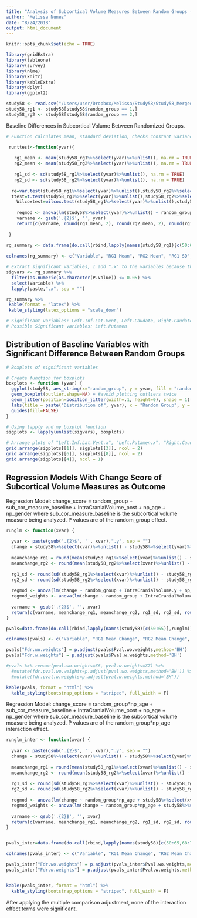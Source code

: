 ```yaml
---
title: "Analysis of Subcortical Volume Measures Between Random Groups - Comparing Regression Models With and Without Propensity Weights"
author: "Melissa Nunez"
date: "8/24/2018"
output: html_document
---
```


```r
knitr::opts_chunk$set(echo = TRUE)
```


```r
library(gridExtra)
library(tableone)
library(survey)
library(nlme)
library(knitr)
library(kableExtra)
library(dplyr)
library(ggplot2)

study58 <- read.csv("/Users/user/Dropbox/Melissa/Study58/Study58_Merged_NeuroPreAndPost.csv")
study58_rg1 <- study58[study58$random_group == 1,]
study58_rg2 <- study58[study58$random_group == 2,]

```

Baseline Differences in Subcortical Volume Between Randomized Groups. 

```r
# Function calculates mean, standard deviation, checks constant variance, and then runs ttest and wilcoxon test ( 2 variables) .

 runttest<-function(yvar){
   
   rg1_mean <- mean(study58_rg1%>%select(yvar)%>%unlist(), na.rm = TRUE)
   rg2_mean <- mean(study58_rg2%>%select(yvar)%>%unlist(), na.rm = TRUE)
   
   rg1_sd <- sd(study58_rg1%>%select(yvar)%>%unlist(), na.rm = TRUE)
   rg2_sd <- sd(study58_rg2%>%select(yvar)%>%unlist(), na.rm = TRUE)
  
  re=var.test(study58_rg1%>%select(yvar)%>%unlist(),study58_rg2%>%select(yvar)%>%unlist(), alternative = "two.sided")$p.value
  ttest=t.test(study58_rg1%>%select(yvar)%>%unlist(),study58_rg2%>%select(yvar)%>%unlist(), var.equal=(re >.05), paired=FALSE)$p.value
    Wilcoxtest=wilcox.test(study58_rg1%>%select(yvar)%>%unlist(),study58_rg2%>%select(yvar)%>%unlist(), alternative = "two.sided")$p.value
    
    regmod <- anova(lm(study58%>%select(yvar)%>%unlist() ~ random_group + np_gender + IntraCranialVolume.x + np_age, data = study58))[1,5]
    varname <- gsub('.{2}$', '', yvar)
    return(c(varname, round(rg1_mean, 2), round(rg2_mean, 2), round(rg1_sd, 2), round(rg2_sd, 2), round(Wilcoxtest, 4), round(ttest, 4), round(regmod,4) ))
  
 }
 
rg_summary <- data.frame(do.call(rbind,lapply(names(study58_rg1)[c(50:65,68:79,82:83,90:94)],runttest)))

colnames(rg_summary) <- c("Variable", "RG1 Mean", "RG2 Mean", "RG1 SD", "RG2 SD", "Wilcoxon Test", "T.Test", "P.Value")

# Extract significant variables, I add ".x" to the variables because this denotes baseline
sigvars <- rg_summary %>%
  filter(as.numeric(as.character(P.Value)) <= 0.05) %>%
  select(Variable) %>%
  lapply(paste,".x", sep = "")

rg_summary %>%
 kable(format = "latex") %>%
 kable_styling(latex_options = "scale_down")

# Significant variables: Left.Inf.Lat.Vent, Left.Caudate, Right.Caudate, Right.Accumbens.area.
# Possible Significant variables: Left.Putamen
```

## Distribution of Baseline Variables with Significant Difference Between Random Groups
```r
# Boxplots of significant variables

# Create function for boxplots
boxplots <- function (yvar) {
  ggplot(study58, aes_string(x="random_group", y = yvar, fill = "random_group")) + 
  geom_boxplot(outlier.shape=NA) + #avoid plotting outliers twice
  geom_jitter(position=position_jitter(width=.1, height=0), shape = 1) + 
  labs(title = paste("Distribution of", yvar), x = "Random Group", y = yvar) + 
  guides(fill=FALSE)
}

# Using lapply and my boxplot function
sigplots <- lapply(unlist(sigvars), boxplots)

# Arrange plots of "Left.Inf.Lat.Vent.x", "Left.Putamen.x", "Right.Caudate.x", "Right.Accumbens.area.x" , and "Left.Caudate.x" .
grid.arrange(sigplots[[1]], sigplots[[3]], ncol = 2)
grid.arrange(sigplots[[6]], sigplots[[8]], ncol = 2)
grid.arrange(sigplots[[4]], ncol = 1)
```


## Regression Models With Change Score of Subcortical Volume Measures as Outcome
Regression Model: change_score = random_group + sub_cor_measure_baseline + IntraCranialVolume_post + np_age + np_gender where sub_cor_measure_baseline is the subcortical volume measure being analyzed. P values are of the random_group effect. 

```r
runglm <- function(xvar) {
  
  yvar <- paste(gsub('.{2}$', '', xvar),".y", sep = "")
  change = study58%>%select(xvar)%>%unlist() - study58%>%select(yvar)%>%unlist()
  
  meanchange_rg1 = round(mean(study58_rg1%>%select(xvar)%>%unlist() - study58_rg1%>%select(yvar)%>%unlist(), na.rm = TRUE), 2)
  meanchange_rg2 <- round(mean(study58_rg2%>%select(xvar)%>%unlist() - study58_rg2%>%select(yvar)%>%unlist(), na.rm = TRUE), 2)
  
  rg1_sd <- round(sd(study58_rg1%>%select(xvar)%>%unlist() - study58_rg1%>%select(yvar)%>%unlist(), na.rm = TRUE), 2)
  rg2_sd <- round(sd(study58_rg2%>%select(xvar)%>%unlist() - study58_rg2%>%select(yvar)%>%unlist(), na.rm = TRUE), 2)
  
  regmod <- anova(lm(change ~ random_group + IntraCranialVolume.y + np_age + np_gender, data = study58))[1,5]
  regmod_weights <- anova(lm(change ~ random_group + IntraCranialVolume.y + np_age + np_gender, data = study58, weights = study58$IPW))[1,5]
  
  varname <- gsub('.{2}$', '', xvar)
  return(c(varname, meanchange_rg1, meanchange_rg2, rg1_sd, rg2_sd, round(regmod, 4), round(regmod_weights, 4)))
}

pvals=data.frame(do.call(rbind,lapply(names(study58)[c(50:65)],runglm)))

colnames(pvals) <- c("Variable", "RG1 Mean Change", "RG2 Mean Change", "RG1 SD", "RG2 SD", "Pval.wo.weights", "Pval.w.weights")

pvals["Fdr.wo.weights"] = p.adjust(pvals$Pval.wo.weights,method='BH')
pvals["Fdr.w.weights"] = p.adjust(pvals$Pval.w.weights,method='BH')

#pvals %>% rename(pval.wo.weights=X6, pval.w.weights=X7) %>% 
  #mutate(fdr.pval.wo.weights=p.adjust(pval.wo.weights,method='BH')) %>%
  #mutate(fdr.pval.w.weights=p.adjust(pval.w.weights,method='BH'))

kable(pvals, format = "html") %>%
  kable_styling(bootstrap_options = "striped", full_width = F) 


```

Regression Model: change_score = random_group\*np_age + sub_cor_measure_baseline + IntraCranialVolume_post + np_age + np_gender where sub_cor_measure_baseline is the subcortical volume measure being analyzed. P values are of the random_group\*np_age interaction effect. 
```r
runglm_inter <- function(xvar) {
  
  yvar <- paste(gsub('.{2}$', '', xvar),".y", sep = "")
  change = study58%>%select(xvar)%>%unlist() - study58%>%select(yvar)%>%unlist()
  
  meanchange_rg1 = round(mean(study58_rg1%>%select(xvar)%>%unlist() - study58_rg1%>%select(yvar)%>%unlist(), na.rm = TRUE), 2)
  meanchange_rg2 <- round(mean(study58_rg2%>%select(xvar)%>%unlist() - study58_rg2%>%select(yvar)%>%unlist(), na.rm = TRUE), 2)
  
  rg1_sd <- round(sd(study58_rg1%>%select(xvar)%>%unlist() - study58_rg1%>%select(yvar)%>%unlist(), na.rm = TRUE), 2)
  rg2_sd <- round(sd(study58_rg2%>%select(xvar)%>%unlist() - study58_rg2%>%select(yvar)%>%unlist(), na.rm = TRUE), 2)
  
  regmod <- anova(lm(change ~ random_group*np_age + study58%>%select(xvar)%>%unlist() + IntraCranialVolume.y + np_age + np_gender, data = study58))[1,5]
  regmod_weights <- anova(lm(change ~ random_group*np_age + study58%>%select(xvar)%>%unlist() + IntraCranialVolume.y + np_age + np_gender, data = study58, weights = study58$IPW))[1,5]
  
  varname <- gsub('.{2}$', '', xvar)
  return(c(varname, meanchange_rg1, meanchange_rg2, rg1_sd, rg2_sd, round(regmod, 4), round(regmod_weights, 4)))
}


pvals_inter=data.frame(do.call(rbind,lapply(names(study58)[c(50:65,68:79,82:83,90:94)],runglm_inter)))

colnames(pvals_inter) <- c("Variable", "RG1 Mean Change", "RG2 Mean Change", "RG1 SD", "RG2 SD", "Pval.wo.weights", "Pval.w.weights")

pvals_inter["Fdr.wo.weights"] = p.adjust(pvals_inter$Pval.wo.weights,method='BH')
pvals_inter["Fdr.w.weights"] = p.adjust(pvals_inter$Pval.w.weights,method='BH')


kable(pvals_inter, format = "html") %>%
  kable_styling(bootstrap_options = "striped", full_width = F) 


```
After applying the multiple comparison adjustment, none of the interaction effect terms were significant.
